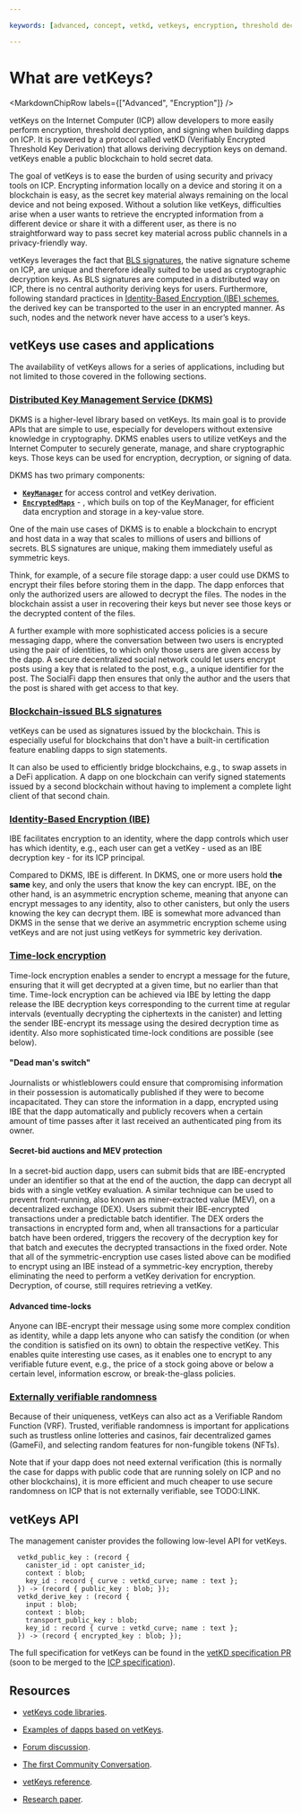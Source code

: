 ```yaml
---

keywords: [advanced, concept, vetkd, vetkeys, encryption, threshold decryption, encrypted threshold key derivation]

---
```



# What are vetKeys?

<MarkdownChipRow labels={["Advanced", "Encryption"]} />

vetKeys on the Internet Computer (ICP) allow developers to more easily perform encryption, threshold decryption, and signing when building dapps on ICP. It is powered by a protocol called vetKD (Verifiably Encrypted Threshold Key Derivation) that allows deriving decryption keys on demand. vetKeys enable a public blockchain to hold secret data.

The goal of vetKeys is to ease the burden of using security and privacy tools on ICP. Encrypting information locally on a device and storing it on a blockchain is easy, as the secret key material always remaining on the local device and not being exposed. Without a solution like vetKeys, difficulties arise when a user wants to retrieve the encrypted information from a different device or share it with a different user, as there is no straightforward way to pass secret key material across public channels in a privacy-friendly way.

vetKeys leverages the fact that [BLS signatures](https://learn.internetcomputer.org/hc/en-us/articles/34209540682644-Subnet-Keys-and-Subnet-Signatures), the native signature scheme on ICP, are unique and therefore ideally suited to be used as cryptographic decryption keys. As BLS signatures are computed in a distributed way on ICP, there is no central authority deriving keys for users. Furthermore, following standard practices in [Identity-Based Encryption (IBE) schemes](/docs/references/vetkeys-overview), the derived key can be transported to the user in an encrypted manner. As such, nodes and the network never have access to a user’s keys.

## vetKeys use cases and applications

The availability of vetKeys allows for a series of applications, including but not limited to those covered in the following sections.

### [Distributed Key Management Service (DKMS)](./dkms/introduction.mdx)

DKMS is a higher-level library based on vetKeys. Its main goal is to provide APIs that are simple to use, especially for developers without extensive knowledge in cryptography. DKMS enables users to utilize vetKeys and the Internet Computer to securely generate, manage, and share cryptographic keys. Those keys can be used for encryption, decryption, or signing of data.

DKMS has two primary components:
- **[`KeyManager`](dkms/key-manager.mdx)** for access control and vetKey derivation.
- **[`EncryptedMaps`](dkms/encrypted-maps.mdx)** - , which buils on top of the KeyManager, for efficient data encryption and storage in a key-value store.

One of the main use cases of DKMS is to enable a blockchain to encrypt and host data in a way that scales to millions of users and billions of secrets. BLS signatures are unique, making them immediately useful as symmetric keys.

Think, for example, of a secure file storage dapp: a user could use DKMS to encrypt their files before storing them in the dapp. The dapp enforces that only the authorized users are allowed to decrypt the files. The nodes in the blockchain assist a user in recovering their keys but never see those keys or the decrypted content of the files.

A further example with more sophisticated access policies is a secure messaging dapp, where the conversation between two users is encrypted using the pair of identities, to which only those users are given access by the dapp. A secure decentralized social network could let users encrypt posts using a key that is related to the post, e.g., a unique identifier for the post. The SocialFi dapp then ensures that only the author and the users that the post is shared with get access to that key.

### [Blockchain-issued BLS signatures](./advanced/bls-signatures.mdx)

vetKeys can be used as signatures issued by the blockchain. This is especially useful for blockchains that don't have a built-in certification feature enabling dapps to sign statements.

It can also be used to efficiently bridge blockchains, e.g., to swap assets in a DeFi application. A dapp on one blockchain can verify signed statements issued by a second blockchain without having to implement a complete light client of that second chain.

### [Identity-Based Encryption (IBE)](./advanced/identity-based-encryption.mdx)

IBE facilitates encryption to an identity, where the dapp controls which user has which identity, e.g., each user can get a vetKey - used as an IBE decryption key - for its ICP principal.

Compared to DKMS, IBE is different. In DKMS, one or more users hold **the same** key, and only the users that know the key can encrypt. IBE, on the other hand, is an asymmetric encryption scheme, meaning that anyone can encrypt messages to any identity, also to other canisters, but only the users knowing the key can decrypt them. IBE is somewhat more advanced than DKMS in the sense that we derive an asymmetric encryption scheme using vetKeys and are not just using vetKeys for symmetric key derivation.

### [Time-lock encryption](./advanced/timelock-encryption.mdx)

Time-lock encryption enables a sender to encrypt a message for the future, ensuring that it will get decrypted at a given time, but no earlier than that time. Time-lock encryption can be achieved via IBE by letting the dapp release the IBE decryption keys corresponding to the current time at regular intervals (eventually decrypting the ciphertexts in the canister) and letting the sender IBE-encrypt its message using the desired decryption time as identity. Also more sophisticated time-lock conditions are possible (see below).

#### "Dead man's switch"

Journalists or whistleblowers could ensure that compromising information in their possession is automatically published if they were to become incapacitated. They can store the information in a dapp, encrypted using IBE that the dapp automatically and publicly recovers when a certain amount of time passes after it last received an authenticated ping from its owner.

#### Secret-bid auctions and MEV protection

In a secret-bid auction dapp, users can submit bids that are IBE-encrypted under an identifier so that at the end of the auction, the dapp can decrypt all bids with a single vetKey evaluation. A similar technique can be used to prevent front-running, also known as miner-extracted value (MEV), on a decentralized exchange (DEX). Users submit their IBE-encrypted transactions under a predictable batch identifier. The DEX orders the transactions in encrypted form and, when all transactions for a particular batch have been ordered, triggers the recovery of the decryption key for that batch and executes the decrypted transactions in the fixed order. Note that all of the symmetric-encryption use cases listed above can be modified to encrypt using an IBE instead of a symmetric-key encryption, thereby eliminating the need to perform a vetKey derivation for encryption. Decryption, of course, still requires retrieving a vetKey.

#### Advanced time-locks

Anyone can IBE-encrypt their message using some more complex condition as identity, while a dapp lets anyone who can satisfy the condition (or when the condition is satisfied on its own) to obtain the respective vetKey. This enables quite interesting use cases, as it enables one to encrypt to any verifiable future event, e.g., the price of a stock going above or below a certain level, information escrow, or break-the-glass policies.

### [Externally verifiable randomness](./advanced/verifiable-randomness.mdx)

Because of their uniqueness, vetKeys can also act as a Verifiable Random Function (VRF). Trusted, verifiable randomness is important for applications such as trustless online lotteries and casinos, fair decentralized games (GameFi), and selecting random features for non-fungible tokens (NFTs).

Note that if your dapp does not need external verification (this is normally the case for dapps with public code that are running solely on ICP and no other blockchains), it is more efficient and much cheaper to use secure randomness on ICP that is not externally verifiable, see TODO:LINK.

## vetKeys API

The management canister provides the following low-level API for vetKeys.

```candid
  vetkd_public_key : (record {
    canister_id : opt canister_id;
    context : blob;
    key_id : record { curve : vetkd_curve; name : text };
  }) -> (record { public_key : blob; });
  vetkd_derive_key : (record {
    input : blob;
    context : blob;
    transport_public_key : blob;
    key_id : record { curve : vetkd_curve; name : text };
  }) -> (record { encrypted_key : blob; });
```

The full specification for vetKeys can be found in the [vetKD specification PR](https://github.com/dfinity/portal/pull/3763) (soon to be merged to the [ICP specification](https://internetcomputer.org/docs/references/ic-interface-spec#ic-vetkd_derive_key)).

## Resources

- [vetKeys code libraries](https://github.com/dfinity/vetkd-devkit).

- [Examples of dapps based on vetKeys](https://github.com/dfinity/vetkd-devkit/tree/main/examples).

- [Forum discussion](https://forum.dfinity.org/t/threshold-key-derivation-privacy-on-the-ic/16560).

- [The first Community Conversation](https://youtu.be/baM6jHnmMq8).

- [vetKeys reference](/docs/references/vetkeys-overview).

- [Research paper](https://eprint.iacr.org/2023/616.pdf).

